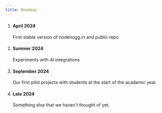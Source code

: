 ```yaml
---
title: Roadmap
---
```



<Steps>

1. #### April 2024

   First stable version of nodenogg.in and public repo

2. #### Summer 2024

   Experiments with AI integrations

3. #### September 2024 

    Our first pilot projects with students at the start of the academic year.

4. #### Late 2024

   Something else that we haven't thought of yet.

</Steps>
